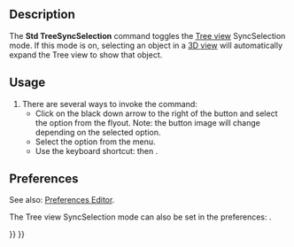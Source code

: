 <languages/>
<translate>

<!--T:1-->
{{Docnav
|[[Std_TreeSyncView|TreeSyncView]]
|[[Std_TreeSyncPlacement|TreeSyncPlacement]]
|[[Std_View_Menu|Std View Menu]]
|IconL=Std_TreeSyncView.svg
|IconR=Std_TreeSyncPlacement.svg
|IconC=Freecad.svg
}}

<!--T:2-->
{{GuiCommand
|Name=Std TreeSyncSelection
|MenuLocation=View → TreeView actions → Sync selection
|Workbenches=All
|Shortcut={{KEY|T}} {{KEY|2}}
|Version=0.19
}}

==Description== <!--T:3-->

<!--T:4-->
The '''Std TreeSyncSelection''' command toggles the [[Tree_view|Tree view]] SyncSelection mode. If this mode is on, selecting an object in a [[3D_view|3D view]] will automatically expand the Tree view to show that object.

==Usage== <!--T:5-->

<!--T:6-->
# There are several ways to invoke the command:
#* Click on the black down arrow to the right of the {{Button|[[Image:Std_TreeSyncView.svg|16px]]}} button and select the {{MenuCommand|Sync selection}} option from the flyout. Note: the button image will change depending on the selected option.
#* Select the {{MenuCommand|View → TreeView actions → Sync selection}} option from the menu.
#* Use the keyboard shortcut: {{KEY|T}} then {{KEY|2}}.

==Preferences== <!--T:7-->

<!--T:10-->
See also: [[Preferences_Editor|Preferences Editor]].

<!--T:8-->
The Tree view SyncSelection mode can also be set in the preferences: {{MenuCommand|Edit→ Preferences → General → Selection → Auto expand tree item when the corresponding object is selected in 3D view}}.


<!--T:9-->
{{Docnav
|[[Std_TreeSyncView|TreeSyncView]]
|[[Std_TreeSyncPlacement|TreeSyncPlacement]]
|[[Std_View_Menu|Std View Menu]]
|IconL=Std_TreeSyncView.svg
|IconR=Std_TreeSyncPlacement.svg
|IconC=Freecad.svg
}}

</translate>
{{Std_Base_navi{{#translation:}}}}
{{Userdocnavi{{#translation:}}}}
